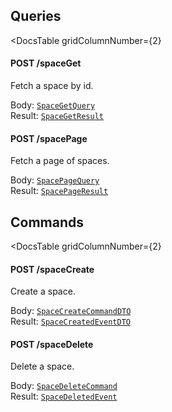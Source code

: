 


<div
  class={"spacer"}
/>



## Queries

<DocsTable
  gridColumnNumber={2}
>

  <div>

  

#### POST /spaceGet



Fetch a space by id.


  </div>

  <div>

    
Body: [`SpaceGetQuery`](/docs/space-get--page#space-get)  
Result: [`SpaceGetResult`](/docs/space-get--page#space-get)
  </div>

  <div>

  

#### POST /spacePage



Fetch a page of spaces.


  </div>

  <div>

    
Body: [`SpacePageQuery`](/docs/space-page--page#space-page)  
Result: [`SpacePageResult`](/docs/space-page--page#space-page)
  </div>
</DocsTable>

<div
  class={"spacer"}
/>



## Commands

<DocsTable
  gridColumnNumber={2}
>

  <div>

  

#### POST /spaceCreate



Create a space.


  </div>

  <div>

    
Body: [`SpaceCreateCommandDTO`](/docs/space-create--page#space-create)  
Result: [`SpaceCreatedEventDTO`](/docs/space-create--page#space-create)
  </div>

  <div>

  

#### POST /spaceDelete



Delete a space.


  </div>

  <div>

    
Body: [`SpaceDeleteCommand`](/docs/space-delete--page#space-delete)  
Result: [`SpaceDeletedEvent`](/docs/space-delete--page#space-delete)
  </div>
</DocsTable>
